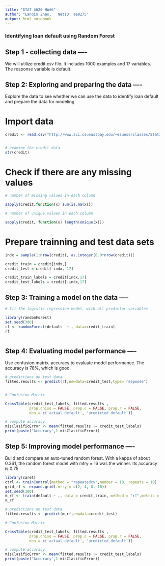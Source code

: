 ---
title: "STAT 6620 HW#6"
author: "Lanqin Zhao,   NetID: ae8275"
output: html_notebook
---

### Identifying loan default using Random Forest

## Step 1 - collecting data ----
We will utilize credit.csv file. It includes 1000 examples and 17  variables. The response variable is default.

## Step 2: Exploring and preparing the data ----
Explore the data to see whether we can use the data to identify loan default and prepare the data for modeling.

# Import data
```{r}
credit <- read.csv("http://www.sci.csueastbay.edu/~esuess/classes/Statistics_6620/Presentations/ml7/credit.csv")


# examine the credit data
str(credit)

```

# Check if there are any missing values

```{r}
# number of missing values in each column

sapply(credit,function(x) sum(is.na(x)))

# number of unique values in each column

sapply(credit, function(x) length(unique(x)))

```

# Prepare trainning and test data sets
```{r}
indx = sample(1:nrow(credit), as.integer(0.9*nrow(credit)))

credit_train = credit[indx,]
credit_test = credit[-indx,-17]

credit_train_labels = credit[indx,17]
credit_test_labels = credit[-indx,17]   

```

## Step 3: Training a model on the data ----

```{r}
# fit the logistic regression model, with all predictor variables

library(randomForest)
set.seed(300)
rf <- randomForest(default  ~., data=credit_train)
rf



```


## Step 4: Evaluating model performance ----
Use confusion matrix, accuracy to evaluate model performance. The accuracy is 78%, which is  good. 

```{r}
# predictions on test data
fitted.results <- predict(rf,newdata=credit_test,type='response')


# Confusion Matrix

CrossTable(credit_test_labels, fitted.results ,
           prop.chisq = FALSE, prop.c = FALSE, prop.r = FALSE,
           dnn = c('actual default', 'predicted default'))

# compute accuracy
misClasificError <- mean(fitted.results != credit_test_labels)
print(paste('Accuracy',1-misClasificError))

```

## Step 5: Improving model performance ----

Build and compare an auto-tuned random forest. With a kappa of about 0.361, the random forest model with mtry = 16 was the winner. Its accuracy is 0.75.

```{r}
library(caret)
ctrl <- trainControl(method = "repeatedcv",number = 10, repeats = 10)
grid_rf <- expand.grid(.mtry = c(2, 4, 8, 16))
set.seed(300)
m_rf <- train(default ~ ., data = credit_train, method = "rf",metric = "Kappa", trControl =ctrl, tuneGrid = grid_rf) 
m_rf

```



```{r}
# predictions on test data
fitted.results <- predict(m_rf,newdata=credit_test)

# Confusion Matrix

CrossTable(credit_test_labels, fitted.results ,
           prop.chisq = FALSE, prop.c = FALSE, prop.r = FALSE,
           dnn = c('actual default', 'predicted default'))

# compute accuracy
misClasificError <- mean(fitted.results != credit_test_labels)
print(paste('Accuracy',1-misClasificError))
```





